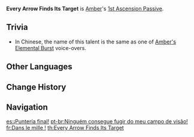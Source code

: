 {{Talent Infobox
|character     = Amber
|type          = 1st Ascension Passive
|image         = Talent Every Arrow Finds Its Target.png
|info          = Increases the CRIT Rate of [[Fiery Rain]] by 10% and widens its [[AoE]] by 30%.
|utility1      = CRIT Rate
|utility2      = AoE Increase
}}
'''Every Arrow Finds Its Target''' is [[Amber]]'s [[1st Ascension Passive]].

==Trivia==
* In Chinese, the name of this talent is the same as one of [[Amber's Elemental Burst]] voice-overs.

==Other Languages==
{{Other Languages
|en      = Every Arrow Finds Its Target
|zhs     = 百发百中！
|zhs_rm  = Bǎifā-bǎizhòng!
|zht     = 百發百中！
|zht_rm  = Bǎifā-bǎizhòng!
|zh_tl   = One Hundred Shots, One Hundred Hits
|ja      = 百発百中！
|ja_rm   = Hyatpatsuhyakuchuu!
|ja_tl   = Perfect Marksmanship!
|ko      = 백발백중!
|ko_rm   = Baekbalbaekjung!
|ko_tl   = Perfect Marksmanship!
|es      = ¡Puntería final!
|es_tl   = Final Aim!
|fr      = Dans le mille !
|fr_tl   = Right on the Target!
|ru      = Сто стрел - все в цель!
|ru_tl   = One Hundred Arrows &mdash; All on Target!
|th      = Every Arrow Finds Its Target!
|vi      = Bách Phát Bách Trúng!
|vi_tl   = Hundred Shots Hundred Hits!
|de      = Jeder Schuss ein Treffer!
|de_tl   = Every Arrow a Hit!
|id      = Every Arrow Finds Its Target
|pt      = Ninguém consegue fugir do meu campo de visão!
|pt_tl   = Nobody Can Run Away From My Field of Vision!
}}

==Change History==
{{Change History|1.0}}

==Navigation==
{{Talent Navbox|Amber}}

[[es:¡Puntería final!]]
[[pt-br:Ninguém consegue fugir do meu campo de visão!]]
[[fr:Dans le mille !]]
[[th:Every Arrow Finds Its Target]]